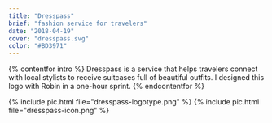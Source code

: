 ```yaml
---
title: "Dresspass"
brief: "fashion service for travelers"
date: "2018-04-19"
cover: "dresspass.svg"
color: "#BD3971"
---
```


{% contentfor intro %}
Dresspass is a service that helps travelers connect with local stylists to receive suitcases full of beautiful outfits. I designed this logo with Robin in a one-hour sprint.
{% endcontentfor %}

{% include pic.html file="dresspass-logotype.png" %}
{% include pic.html file="dresspass-icon.png" %}
